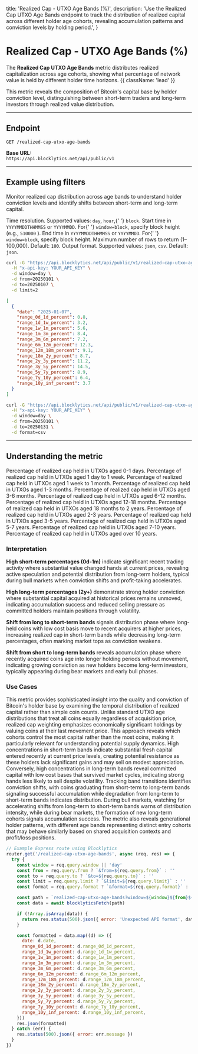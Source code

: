   title: 'Realized Cap - UTXO Age Bands (%)',
  description:
    'Use the Realized Cap UTXO Age Bands endpoint to track the distribution of realized capital across different holder age cohorts, revealing accumulation patterns and conviction levels by holding period.',
}

# Realized Cap - UTXO Age Bands (%)

The **Realized Cap UTXO Age Bands** metric distributes realized capitalization across age cohorts, showing what percentage of network value is held by different holder time horizons. {{ className: 'lead' }}

This metric reveals the composition of Bitcoin's capital base by holder conviction level, distinguishing between short-term traders and long-term investors through realized value distribution.

---

## Endpoint

`GET /realized-cap-utxo-age-bands`

**Base URL:**  
`https://api.blocklytics.net/api/public/v1`

---

## Example using filters

<Row>
  <Col>

Monitor realized cap distribution across age bands to understand holder conviction levels and identify shifts between short-term and long-term capital.

<Properties>
  <Property name="window" type="string">
    Time resolution. Supported values: <code>day</code>, <code>hour</code>,{' '}
    <code>block</code>.
  </Property>
  <Property name="from" type="string">
    Start time in <code>YYYYMMDDTHHMMSS</code> or <code>YYYYMMDD</code>. For{' '}
    <code>window=block</code>, specify block height (e.g., <code>510000</code>
    ).
  </Property>
  <Property name="to" type="string">
    End time in <code>YYYYMMDDTHHMMSS</code> or <code>YYYYMMDD</code>. For{' '}
    <code>window=block</code>, specify block height.
  </Property>
  <Property name="limit" type="integer">
    Maximum number of rows to return (1–100,000). Default: <code>100</code>.
  </Property>
  <Property name="format" type="string">
    Output format. Supported values: <code>json</code>, <code>csv</code>.
    Default: <code>json</code>.
  </Property>
</Properties>

  </Col>
  <Col>

```bash {title="Requesting Realized Cap UTXO Age Bands data"}
curl -G "https://api.blocklytics.net/api/public/v1/realized-cap-utxo-age-bands" \
  -H "x-api-key: YOUR_API_KEY" \
  -d window=day \
  -d from=20250101 \
  -d to=20250107 \
  -d limit=2
```

```json {title="Sample JSON response"}
[
  {
    "date": "2025-01-07",
    "range_0d_1d_percent": 0.8,
    "range_1d_1w_percent": 3.2,
    "range_1w_1m_percent": 5.6,
    "range_1m_3m_percent": 8.4,
    "range_3m_6m_percent": 7.2,
    "range_6m_12m_percent": 12.3,
    "range_12m_18m_percent": 9.1,
    "range_18m_2y_percent": 8.7,
    "range_2y_3y_percent": 11.2,
    "range_3y_5y_percent": 14.5,
    "range_5y_7y_percent": 8.9,
    "range_7y_10y_percent": 6.4,
    "range_10y_inf_percent": 3.7
  }
]
```

```bash {title="Exporting as CSV"}
curl -G "https://api.blocklytics.net/api/public/v1/realized-cap-utxo-age-bands" \
  -H "x-api-key: YOUR_API_KEY" \
  -d window=day \
  -d from=20250101 \
  -d to=20250131 \
  -d format=csv
```

  </Col>
</Row>

---

## Understanding the metric

<Row>
  <Col>

<Properties>
  <Property name="range_0d_1d_percent" type="number">
    Percentage of realized cap held in UTXOs aged 0-1 days.
  </Property>
  <Property name="range_1d_1w_percent" type="number">
    Percentage of realized cap held in UTXOs aged 1 day to 1 week.
  </Property>
  <Property name="range_1w_1m_percent" type="number">
    Percentage of realized cap held in UTXOs aged 1 week to 1 month.
  </Property>
  <Property name="range_1m_3m_percent" type="number">
    Percentage of realized cap held in UTXOs aged 1-3 months.
  </Property>
  <Property name="range_3m_6m_percent" type="number">
    Percentage of realized cap held in UTXOs aged 3-6 months.
  </Property>
  <Property name="range_6m_12m_percent" type="number">
    Percentage of realized cap held in UTXOs aged 6-12 months.
  </Property>
  <Property name="range_12m_18m_percent" type="number">
    Percentage of realized cap held in UTXOs aged 12-18 months.
  </Property>
  <Property name="range_18m_2y_percent" type="number">
    Percentage of realized cap held in UTXOs aged 18 months to 2 years.
  </Property>
  <Property name="range_2y_3y_percent" type="number">
    Percentage of realized cap held in UTXOs aged 2-3 years.
  </Property>
  <Property name="range_3y_5y_percent" type="number">
    Percentage of realized cap held in UTXOs aged 3-5 years.
  </Property>
  <Property name="range_5y_7y_percent" type="number">
    Percentage of realized cap held in UTXOs aged 5-7 years.
  </Property>
  <Property name="range_7y_10y_percent" type="number">
    Percentage of realized cap held in UTXOs aged 7-10 years.
  </Property>
  <Property name="range_10y_inf_percent" type="number">
    Percentage of realized cap held in UTXOs aged over 10 years.
  </Property>
</Properties>

### Interpretation

**High short-term percentages (0d-1m)** indicate significant recent trading activity where substantial value changed hands at current prices, revealing active speculation and potential distribution from long-term holders, typical during bull markets when conviction shifts and profit-taking accelerates.

**High long-term percentages (2y+)** demonstrate strong holder conviction where substantial capital acquired at historical prices remains unmoved, indicating accumulation success and reduced selling pressure as committed holders maintain positions through volatility.

**Shift from long to short-term bands** signals distribution phase where long-held coins with low cost basis move to recent acquirers at higher prices, increasing realized cap in short-term bands while decreasing long-term percentages, often marking market tops as conviction weakens.

**Shift from short to long-term bands** reveals accumulation phase where recently acquired coins age into longer holding periods without movement, indicating growing conviction as new holders become long-term investors, typically appearing during bear markets and early bull phases.

### Use Cases

This metric provides sophisticated insight into the quality and conviction of Bitcoin's holder base by examining the temporal distribution of realized capital rather than simple coin counts. Unlike standard UTXO age distributions that treat all coins equally regardless of acquisition price, realized cap weighting emphasizes economically significant holdings by valuing coins at their last movement price. This approach reveals which cohorts control the most capital rather than the most coins, making it particularly relevant for understanding potential supply dynamics. High concentrations in short-term bands indicate substantial fresh capital entered recently at current price levels, creating potential resistance as these holders lack significant gains and may sell on modest appreciation. Conversely, high concentrations in long-term bands reveal committed capital with low cost bases that survived market cycles, indicating strong hands less likely to sell despite volatility. Tracking band transitions identifies conviction shifts, with coins graduating from short-term to long-term bands signaling successful accumulation while degradation from long-term to short-term bands indicates distribution. During bull markets, watching for accelerating shifts from long-term to short-term bands warns of distribution intensity, while during bear markets, the formation of new long-term cohorts signals accumulation success. The metric also reveals generational holder patterns, with different age bands representing distinct entry cohorts that may behave similarly based on shared acquisition contexts and profit/loss positions.

  </Col>
  <Col>

```js {title="Node.js (Express) example"}
// Example Express route using Blocklytics
router.get('/realized-cap-utxo-age-bands', async (req, res) => {
  try {
    const window = req.query.window || 'day'
    const from = req.query.from ? `&from=${req.query.from}` : ''
    const to = req.query.to ? `&to=${req.query.to}` : ''
    const limit = req.query.limit ? `&limit=${req.query.limit}` : ''
    const format = req.query.format ? `&format=${req.query.format}` : ''

    const path = `realized-cap-utxo-age-bands?window=${window}${from}${to}${limit}${format}`
    const data = await blocklyticsFetch(path)

    if (!Array.isArray(data)) {
      return res.status(500).json({ error: 'Unexpected API format', data })
    }

    const formatted = data.map((d) => ({
      date: d.date,
      range_0d_1d_percent: d.range_0d_1d_percent,
      range_1d_1w_percent: d.range_1d_1w_percent,
      range_1w_1m_percent: d.range_1w_1m_percent,
      range_1m_3m_percent: d.range_1m_3m_percent,
      range_3m_6m_percent: d.range_3m_6m_percent,
      range_6m_12m_percent: d.range_6m_12m_percent,
      range_12m_18m_percent: d.range_12m_18m_percent,
      range_18m_2y_percent: d.range_18m_2y_percent,
      range_2y_3y_percent: d.range_2y_3y_percent,
      range_3y_5y_percent: d.range_3y_5y_percent,
      range_5y_7y_percent: d.range_5y_7y_percent,
      range_7y_10y_percent: d.range_7y_10y_percent,
      range_10y_inf_percent: d.range_10y_inf_percent,
    }))
    res.json(formatted)
  } catch (err) {
    res.status(500).json({ error: err.message })
  }
})
```

  </Col>
</Row>

